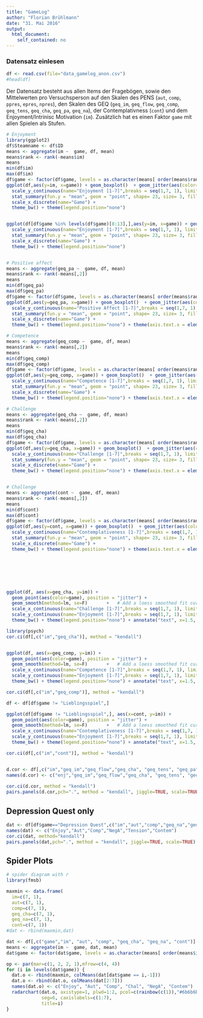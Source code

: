 ```yaml
---
title: "GameLog"
author: "Florian Brühlmann"
date: "31. Mai 2016"
output: 
  html_document: 
    self_contained: no
---
```


### Datensatz einlesen

```r
df <- read.csv(file="data_gamelog_anon.csv")
#head(df)
```

Der Datensatz besteht aus allen Items der Fragebögen, sowie den Mittelwerten pro Versuchsperson auf den Skalen des PENS (`aut`, `comp`, `ppres`, `epres`, `npres`), den Skalen des GEQ (`geq_im`, `geq_flow`, `geq_comp`, `geq_tens`, `geq_cha`, `geq_pa`, `geq_na`), der Contemplativness (`cont`) und dem Enjoyment/Intrinisc Motivation (`im`). Zusätzlich hat es einen Faktor `game` mit allen Spielen als Stufen. 

```r
# Enjoyment
library(ggplot2)
df$Steamname <- df$ID
means <- aggregate(im ~  game, df, mean)
means$rank <- rank(-means$im)
means
min(df$im)
max(df$im)
df$game <- factor(df$game, levels = as.character(means[ order(means$rank), "game"]))
ggplot(df,aes(y=im, x=game)) + geom_boxplot()  + geom_jitter(aes(color=Steamname), position = position_jitter(width = .2, height = 0), alpha = 0.5) +
  scale_y_continuous(name="Enjoyment [1-7]",breaks = seq(1,7, 1), limits = c(1,7)) +
  stat_summary(fun.y = "mean", geom = "point", shape= 23, size= 3, fill= "white") +
  scale_x_discrete(name="Game") + 
  theme_bw() + theme(legend.position="none")


ggplot(df[df$game %in% levels(df$game)[8:13],],aes(y=im, x=game)) + geom_boxplot()  + geom_jitter(aes(color=Steamname), position = position_jitter(width = .2, height = 0), alpha = 0.5) +
  scale_y_continuous(name="Enjoyment [1-7]",breaks = seq(1,7, 1), limits = c(1,7)) +
  stat_summary(fun.y = "mean", geom = "point", shape= 23, size= 3, fill= "white") +
  scale_x_discrete(name="Game") + 
  theme_bw() + theme(legend.position="none")


# Positive affect
means <- aggregate(geq_pa ~  game, df, mean)
means$rank <- rank(-means[,2])
means
min(df$geq_pa)
max(df$geq_pa)
df$game <- factor(df$game, levels = as.character(means[ order(means$rank), "game"]))
ggplot(df,aes(y=geq_pa, x=game)) + geom_boxplot()  + geom_jitter(aes(color=Steamname), position = position_jitter(width = .2, height = 0), alpha = 0.5) +
  scale_y_continuous(name="Positive Affect [1-7]",breaks = seq(1,7, 1), limits = c(1,7)) +
  stat_summary(fun.y = "mean", geom = "point", shape= 23, size= 3, fill= "white") +
  scale_x_discrete(name="Game") + 
  theme_bw() + theme(legend.position="none") + theme(axis.text.x = element_text(angle = 45, hjust = 1))

# Competence
means <- aggregate(geq_comp ~  game, df, mean)
means$rank <- rank(-means[,2])
means
min(df$geq_comp)
max(df$geq_comp)
df$game <- factor(df$game, levels = as.character(means[ order(means$rank), "game"]))
ggplot(df,aes(y=geq_comp, x=game)) + geom_boxplot()  + geom_jitter(aes(color=Steamname), position = position_jitter(width = .2, height = 0), alpha = 0.5) +
  scale_y_continuous(name="Competence [1-7]",breaks = seq(1,7, 1), limits = c(1,7)) +
  stat_summary(fun.y = "mean", geom = "point", shape= 23, size= 3, fill= "white") +
  scale_x_discrete(name="Game") + 
  theme_bw() + theme(legend.position="none") + theme(axis.text.x = element_text(angle = 45, hjust = 1))

# Challenge
means <- aggregate(geq_cha ~  game, df, mean)
means$rank <- rank(-means[,2])
means
min(df$geq_cha)
max(df$geq_cha)
df$game <- factor(df$game, levels = as.character(means[ order(means$rank), "game"]))
ggplot(df,aes(y=geq_cha, x=game)) + geom_boxplot()  + geom_jitter(aes(color=Steamname), position = position_jitter(width = .2, height = 0), alpha = 0.5) +
  scale_y_continuous(name="Challenge [1-7]",breaks = seq(1,7, 1), limits = c(1,7)) +
  stat_summary(fun.y = "mean", geom = "point", shape= 23, size= 3, fill= "white") +
  scale_x_discrete(name="Game") + 
  theme_bw() + theme(legend.position="none") + theme(axis.text.x = element_text(angle = 45, hjust = 1))


# Challenge
means <- aggregate(cont ~  game, df, mean)
means$rank <- rank(-means[,2])
means
min(df$cont)
max(df$cont)
df$game <- factor(df$game, levels = as.character(means[ order(means$rank), "game"]))
ggplot(df,aes(y=cont, x=game)) + geom_boxplot()  + geom_jitter(aes(color=Steamname), position = position_jitter(width = .2, height = 0), alpha = 0.5) +
  scale_y_continuous(name="Contemplativeness [1-7]",breaks = seq(1,7, 1), limits = c(1,7)) +
  stat_summary(fun.y = "mean", geom = "point", shape= 23, size= 3, fill= "white") +
  scale_x_discrete(name="Game") + 
  theme_bw() + theme(legend.position="none") + theme(axis.text.x = element_text(angle = 45, hjust = 1))







ggplot(df, aes(x=geq_cha, y=im)) +
  geom_point(aes(color=game), position = "jitter") +
  geom_smooth(method=lm, se=F)       +   # Add a loess smoothed fit curve with confidence region
  scale_x_continuous(name="Challenge [1-7]",breaks = seq(1,7, 1), limits = c(0.9,7.1)) +
  scale_y_continuous(name="Enjoyment [1-7]",breaks = seq(1,7, 1), limits = c(0.9,7.1)) +
  theme_bw() + theme(legend.position="none") + annotate("text", x=1.5, y=7, label="r_t = 0.4", size = 10)

library(psych)
cor.ci(df[,c("im","geq_cha")], method = "kendall")


ggplot(df, aes(x=geq_comp, y=im)) +
  geom_point(aes(color=game), position = "jitter") +
  geom_smooth(method=lm, se=F)       +   # Add a loess smoothed fit curve with confidence region
  scale_x_continuous(name="Competence [1-7]",breaks = seq(1,7, 1), limits = c(0.9,7.1)) +
  scale_y_continuous(name="Enjoyment [1-7]",breaks = seq(1,7, 1), limits = c(0.9,7.1)) +
  theme_bw() + theme(legend.position="none") + annotate("text", x=1.5, y=7, label="r_t = 0.37", size = 10)

cor.ci(df[,c("im","geq_comp")], method = "kendall")

df <- df[df$game != "Lieblingsspiel",]

ggplot(df[df$game != "Lieblingsspiel",], aes(x=cont, y=im)) +
  geom_point(aes(color=game), position = "jitter") +
  geom_smooth(method=lm, se=F)       +   # Add a loess smoothed fit curve with confidence region
  scale_x_continuous(name="Contemplativeness [1-7]",breaks = seq(1,7, 1), limits = c(0.9,7.1)) +
  scale_y_continuous(name="Enjoyment [1-7]",breaks = seq(1,7, 1), limits = c(0.9,7.1)) +
  theme_bw() + theme(legend.position="none") + annotate("text", x=1.5, y=7, label="r_t = 0.21", size = 10)

cor.ci(df[,c("im","cont")], method = "kendall")


d.cor <- df[,c("im","geq_im","geq_flow","geq_cha", "geq_tens", "geq_pa", "geq_na", "aut", "comp", "cont")]
names(d.cor) <- c("enj","geq_im","geq_flow","geq_cha", "geq_tens", "geq_pa", "geq_na", "aut", "comp", "cont")
  
cor.ci(d.cor, method = "kendall")
pairs.panels(d.cor,pch=".", method = "kendall", jiggle=TRUE, scale=TRUE)
```


## Depression Quest only
```r
dat <- df[df$game=="Depression Quest",c("im","aut","comp","geq_na","geq_tens","cont")]
names(dat) <- c("Enjoy","Aut","Comp","NegA","Tension","Contem")
cor.ci(dat, method="kendall")
pairs.panels(dat,pch=".", method = "kendall", jiggle=TRUE, scale=TRUE)

```

## Spider Plots

```r
# spider diagram with r
library(fmsb)

maxmin <- data.frame(
  im=c(7, 1),
  aut=c(7, 1),
  comp=c(7, 1),
  geq_cha=c(7, 1),
  geq_na=c(7, 1),
  cont=c(7, 1))
#dat <- rbind(maxmin,dat)

dat <- df[,c("game","im", "aut", "comp", "geq_cha", "geq_na", "cont")]
means <- aggregate(im ~  game, dat, mean)
dat$game <- factor(dat$game, levels = as.character(means[ order(means$im, decreasing = T), "game"]))

op <- par(mar=c(1, 2, 2, 1),mfrow=c(4, 4))
for (i in levels(dat$game)) {
  dat.o <- rbind(maxmin, colMeans(dat[dat$game == i,-1]))
  dat.o <- rbind(dat.o, colMeans(dat[2:7]))
  names(dat.o) <- c("Enjoy", "Aut", "Comp", "Chal", "NegA", "Contem")
  radarchart(dat.o, axistype=1, plwd=1:2, pcol=c(rainbow(c(1)),"#6b6b6b"), centerzero=F, 
             seg=6, caxislabels=c(1:7),
             title=i)
}
```

